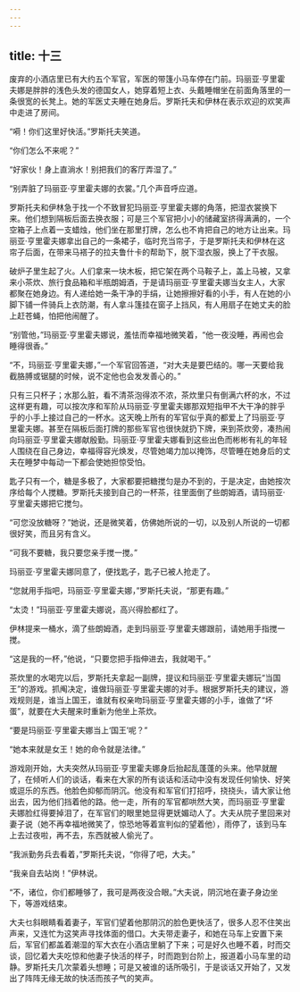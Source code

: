 ```yaml
---
---
---
```

title: 十三
---



废弃的小酒店里已有大约五个军官，军医的带篷小马车停在门前。玛丽亚·亨里霍夫娜是胖胖的浅色头发的德国女人，她穿着短上衣、头戴睡帽坐在前面角落里的一条很宽的长凳上。她的军医丈夫睡在她身后。罗斯托夫和伊林在表示欢迎的欢笑声中走进了房间。

“嗬！你们这里好快活。”罗斯托夫笑道。

“你们怎么不来呢？”

“好家伙！身上直淌水！别把我们的客厅弄湿了。”

“别弄脏了玛丽亚·亨里霍夫娜的衣裳。”几个声音呼应道。

罗斯托夫和伊林急于找一个不致冒犯玛丽亚·亨里霍夫娜的角落，把湿衣裳换下来。他们想到隔板后面去换衣服；可是三个军官把小小的储藏室挤得满满的，一个空箱子上点着一支蜡烛，他们坐在那里打牌，怎么也不肯把自己的地方让出来。玛丽亚·亨里霍夫娜拿出自己的一条裙子，临时充当帘子，于是罗斯托夫和伊林在这帘子后面，在带来马褡子的拉夫鲁什卡的帮助下，脱下湿衣服，换上了干衣服。

破炉子里生起了火。人们拿来一块木板，把它架在两个马鞍子上，盖上马被，又拿来小茶炊、旅行食品箱和半瓶朗姆酒，于是请玛丽亚·亨里霍夫娜当女主人，大家都聚在她身边。有人递给她一条干净的手绢，让她擦擦好看的小手，有人在她的小脚下铺一件骑兵上衣防潮，有人拿斗篷挂在窗子上挡风，有人用扇子在她丈夫的脸上赶苍蝇，怕把他闹醒了。

“别管他，”玛丽亚·亨里霍夫娜说，羞怯而幸福地微笑着，“他一夜没睡，再闹也会睡得很香。”

“不，玛丽亚·亨里霍夫娜，”一个军官回答道，“对大夫是要巴结的。哪一天要给我截胳膊或锯腿的时候，说不定他也会发发善心的。”

只有三只杯子；水那么脏，看不清茶泡得浓不浓，茶炊里只有倒满六杯的水，不过这样更有趣，可以按次序和军阶从玛丽亚·亨里霍夫娜那双短指甲不大干净的胖乎乎的小手上接过自己的一杯水。这天晚上所有的军官似乎真的都爱上了玛丽亚·亨里霍夫娜。甚至在隔板后面打牌的那些军官也很快就扔下牌，来到茶炊旁，凑热闹向玛丽亚·亨里霍夫娜献殷勤。玛丽亚·亨里霍夫娜看到这些出色而彬彬有礼的年轻人围绕在自己身边，幸福得容光焕发，尽管她竭力加以掩饰，尽管睡在她身后的丈夫在睡梦中每动一下都会使她担惊受怕。

匙子只有一个，糖是多极了，大家都要把糖搅匀是办不到的，于是决定，由她按次序给每个人搅糖。罗斯托夫接到自己的一杯茶，往里面倒了些朗姆酒，请玛丽亚·亨里霍夫娜把它搅匀。

“可您没放糖呀？”她说，还是微笑着，仿佛她所说的一切，以及别人所说的一切都很好笑，而且另有含义。

“可我不要糖，我只要您亲手搅一搅。”

玛丽亚·亨里霍夫娜同意了，便找匙子，匙子已被人抢走了。

“您就用手指吧，玛丽亚·亨里霍夫娜，”罗斯托夫说，“那更有趣。”

“太烫！”玛丽亚·亨里霍夫娜说，高兴得脸都红了。

伊林提来一桶水，滴了些朗姆酒，走到玛丽亚·亨里霍夫娜跟前，请她用手指搅一搅。

“这是我的一杯，”他说，“只要您把手指伸进去，我就喝干。”

茶炊里的水喝完以后，罗斯托夫拿起一副牌，提议和玛丽亚·亨里霍夫娜玩“当国王”的游戏。抓阄决定，谁做玛丽亚·亨里霍夫娜的对手。根据罗斯托夫的建议，游戏规则是，谁当上国王，谁就有权亲吻玛丽亚·亨里霍夫娜的小手，谁做了“坏蛋”，就要在大夫醒来时重新为他坐上茶炊。

“要是玛丽亚·亨里霍夫娜当上‘国王’呢？”

“她本来就是女王！她的命令就是法律。”

游戏刚开始，大夫突然从玛丽亚·亨里霍夫娜身后抬起乱蓬蓬的头来。他早就醒了，在倾听人们的谈话，看来在大家的所有谈话和活动中没有发现任何愉快、好笑或逗乐的东西。他脸色抑郁而阴沉。他没有和军官们打招呼，挠挠头，请大家让他出去，因为他们挡着他的路。他一走，所有的军官都哄然大笑，而玛丽亚·亨里霍夫娜脸红得要掉泪了，在军官们的眼里她显得更妩媚动人了。大夫从院子里回来对妻子说（她不再幸福地微笑了，惊恐地等着宣判似的望着他），雨停了，该到马车上去过夜啦，再不去，东西就被人偷光了。

“我派勤务兵去看着，”罗斯托夫说，“你得了吧，大夫。”

“我亲自去站岗！”伊林说。

“不，诸位，你们都睡够了，我可是两夜没合眼。”大夫说，阴沉地在妻子身边坐下，等游戏结束。

大夫乜斜眼睛看着妻子，军官们望着他那阴沉的脸色更快活了，很多人忍不住笑出声来，又连忙为这笑声寻找体面的借口。大夫带走妻子，和她在马车上安置下来后，军官们都盖着潮湿的军大衣在小酒店里躺了下来；可是好久也睡不着，时而交谈，回忆着大夫吃惊和他妻子快活的样子，时而跑到台阶上，报道着小马车里的动静。罗斯托夫几次蒙着头想睡；可是又被谁的话所吸引，于是谈话又开始了，又发出了阵阵无缘无故的快活而孩子气的笑声。